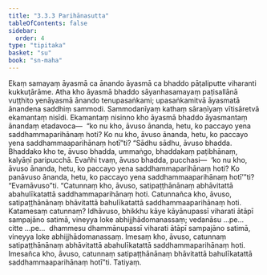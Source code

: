 ```yaml
---
title: "3.3.3 Parihānasutta"
tableOfContents: false
sidebar:
  order: 4
type: "tipitaka"
basket: "su"
book: "sn-maha"
---
```



<DynamicBreadcrumb />

<Division number="389" book="sn-maha">

<Paragraph number="870" book="sn-maha">
Ekaṃ samayaṃ āyasmā ca ānando āyasmā ca bhaddo pāṭaliputte viharanti kukkuṭārāme. Atha kho āyasmā bhaddo sāyanhasamayaṃ paṭisallānā vuṭṭhito yenāyasmā ānando tenupasaṅkami; upasaṅkamitvā āyasmatā ānandena saddhiṃ sammodi. Sammodanīyaṃ kathaṃ sāraṇīyaṃ vītisāretvā ekamantaṃ nisīdi. Ekamantaṃ nisinno kho āyasmā bhaddo āyasmantaṃ ānandaṃ etadavoca—  “ko nu kho, āvuso ānanda, hetu, ko paccayo yena saddhammaparihānaṃ hoti? Ko nu kho, āvuso ānanda, hetu, ko paccayo yena saddhammaaparihānaṃ hotī”ti?
</Paragraph>

<Paragraph number="871" book="sn-maha">
“Sādhu sādhu, āvuso bhadda. Bhaddako kho te, āvuso bhadda, ummaṅgo, bhaddakaṃ paṭibhānaṃ, kalyāṇī paripucchā. Evañhi tvaṃ, āvuso bhadda, pucchasi—  ‘ko nu kho, āvuso ānanda, hetu, ko paccayo yena saddhammaparihānaṃ hoti? Ko panāvuso ānanda, hetu, ko paccayo yena saddhammaaparihānaṃ hotī’”ti? “Evamāvuso”ti. “Catunnaṃ kho, āvuso, satipaṭṭhānānaṃ abhāvitattā abahulīkatattā saddhammaparihānaṃ hoti. Catunnañca kho, āvuso, satipaṭṭhānānaṃ bhāvitattā bahulīkatattā saddhammaaparihānaṃ hoti.
</Paragraph>

<Paragraph number="872" book="sn-maha">
Katamesaṃ catunnaṃ? Idhāvuso, bhikkhu kāye kāyānupassī viharati ātāpī sampajāno satimā, vineyya loke abhijjhādomanassaṃ; vedanāsu …pe…  citte …pe…  dhammesu dhammānupassī viharati ātāpī sampajāno satimā, vineyya loke abhijjhādomanassaṃ. Imesaṃ kho, āvuso, catunnaṃ satipaṭṭhānānaṃ abhāvitattā abahulīkatattā saddhammaparihānaṃ hoti. Imesañca kho, āvuso, catunnaṃ satipaṭṭhānānaṃ bhāvitattā bahulīkatattā saddhammaaparihānaṃ hotī”ti.

</Paragraph>
</Division>

<Paragraph number="873" type="center" book="sn-maha">
Tatiyaṃ.
</Paragraph>